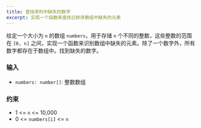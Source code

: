 ```yaml
---
title: 查找序列中缺失的数字
excerpt: 实现一个函数来查找已排序数组中缺失的元素
---
```



给定一个大小为 `n` 的数组 `numbers`，用于存储 `n` 个不同的整数，这些整数的范围在 `[0, n]` 之间，实现一个函数来识别数组中缺失的元素。除了一个数字外，所有数字都存在于数组中。找到缺失的数字。

### 输入

- `numbers: number[]`: 整数数组

<MDXTestExamples testCases={runTestCases} />

### 约束

- 1 &lt;= `n` &lt;= 10,000
- 0 &lt;= `numbers[i]` &lt;= `n`
